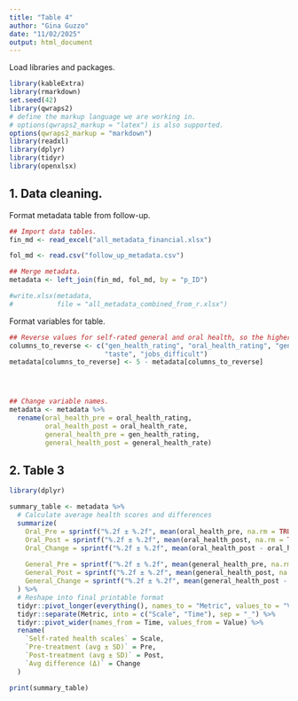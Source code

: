 ```yaml
---
title: "Table 4"
author: "Gina Guzzo"
date: "11/02/2025"
output: html_document
---
```


Load libraries and packages.

```r
library(kableExtra)
library(rmarkdown)
set.seed(42)
library(qwraps2)
# define the markup language we are working in.
# options(qwraps2_markup = "latex") is also supported.
options(qwraps2_markup = "markdown")
library(readxl) 
library(dplyr)
library(tidyr)
library(openxlsx)

```

## 1. Data cleaning.

Format metadata table from follow-up.
```r
## Import data tables.
fin_md <- read_excel("all_metadata_financial.xlsx")

fol_md <- read.csv("follow_up_metadata.csv")

## Merge metadata.
metadata <- left_join(fin_md, fol_md, by = "p_ID")

#write.xlsx(metadata, 
#           file = "all_metadata_combined_from_r.xlsx")

```



Format variables for table.
```r
## Reverse values for self-rated general and oral health, so the higher the score, the better the rating. I.e., 1 - poor, 5 - excellent.
columns_to_reverse <- c("gen_health_rating", "oral_health_rating", "general_health_rate", "oral_health_rate", "uncomf", "pain", "self_conscious",
                        "taste", "jobs_difficult")
metadata[columns_to_reverse] <- 5 - metadata[columns_to_reverse]




## Change variable names.
metadata <- metadata %>%
  rename(oral_health_pre = oral_health_rating, 
         oral_health_post = oral_health_rate,
         general_health_pre = gen_health_rating,
         general_health_post = general_health_rate)

```

## 2. Table 3

```r
library(dplyr)

summary_table <- metadata %>%
  # Calculate average health scores and differences
  summarize(
    Oral_Pre = sprintf("%.2f ± %.2f", mean(oral_health_pre, na.rm = TRUE), sd(oral_health_pre, na.rm = TRUE)),
    Oral_Post = sprintf("%.2f ± %.2f", mean(oral_health_post, na.rm = TRUE), sd(oral_health_post, na.rm = TRUE)),
    Oral_Change = sprintf("%.2f ± %.2f", mean(oral_health_post - oral_health_pre, na.rm = TRUE), sd(oral_health_post - oral_health_pre, na.rm = TRUE)),
    
    General_Pre = sprintf("%.2f ± %.2f", mean(general_health_pre, na.rm = TRUE), sd(general_health_pre, na.rm = TRUE)),
    General_Post = sprintf("%.2f ± %.2f", mean(general_health_post, na.rm = TRUE), sd(general_health_post, na.rm = TRUE)),
    General_Change = sprintf("%.2f ± %.2f", mean(general_health_post - general_health_pre, na.rm = TRUE), sd(general_health_post - general_health_pre, na.rm = TRUE))
  ) %>%
  # Reshape into final printable format
  tidyr::pivot_longer(everything(), names_to = "Metric", values_to = "Value") %>%
  tidyr::separate(Metric, into = c("Scale", "Time"), sep = "_") %>%
  tidyr::pivot_wider(names_from = Time, values_from = Value) %>%
  rename(
    `Self-rated health scales` = Scale,
    `Pre-treatment (avg ± SD)` = Pre,
    `Post-treatment (avg ± SD)` = Post,
    `Avg difference (Δ)` = Change
  )

print(summary_table)
```



